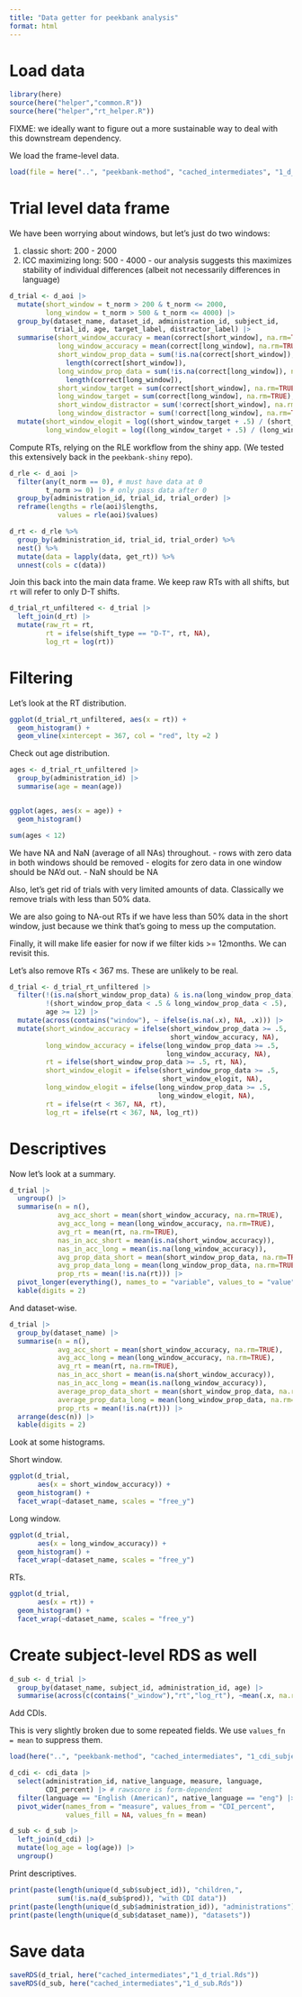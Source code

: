 ```yaml
---
title: "Data getter for peekbank analysis"
format: html
---
```


# Load data

```r
library(here)
source(here("helper","common.R"))
source(here("helper","rt_helper.R"))
```


FIXME: we ideally want to figure out a more sustainable way to deal with this downstream dependency.

We load the frame-level data. 

```r
load(file = here("..", "peekbank-method", "cached_intermediates", "1_d_aoi.Rds"))
```


# Trial level data frame

We have been worrying about windows, but let's just do two windows:

1. classic short: 200 - 2000
2. ICC maximizing long: 500 - 4000 - our analysis suggests this maximizes stability of individual differences (albeit not necessarily differences in language)

```r
d_trial <- d_aoi |>
  mutate(short_window = t_norm > 200 & t_norm <= 2000,
         long_window = t_norm > 500 & t_norm <= 4000) |>
  group_by(dataset_name, dataset_id, administration_id, subject_id,
           trial_id, age, target_label, distractor_label) |>
  summarise(short_window_accuracy = mean(correct[short_window], na.rm=TRUE),
            long_window_accuracy = mean(correct[long_window], na.rm=TRUE),
            short_window_prop_data = sum(!is.na(correct[short_window]), na.rm = TRUE) /
              length(correct[short_window]),
            long_window_prop_data = sum(!is.na(correct[long_window]), na.rm = TRUE) / 
              length(correct[long_window]),
            short_window_target = sum(correct[short_window], na.rm=TRUE),
            long_window_target = sum(correct[long_window], na.rm=TRUE),
            short_window_distractor = sum(!correct[short_window], na.rm=TRUE),
            long_window_distractor = sum(!correct[long_window], na.rm=TRUE)) |>
  mutate(short_window_elogit = log((short_window_target + .5) / (short_window_distractor + .5)),
         long_window_elogit = log((long_window_target + .5) / (long_window_distractor + .5)))
```

Compute RTs, relying on the RLE workflow from the shiny app. (We tested this extensively back in the `peekbank-shiny` repo). 

```r
d_rle <- d_aoi |>
  filter(any(t_norm == 0), # must have data at 0
         t_norm >= 0) |> # only pass data after 0
  group_by(administration_id, trial_id, trial_order) |>
  reframe(lengths = rle(aoi)$lengths, 
            values = rle(aoi)$values) 

d_rt <- d_rle %>%
  group_by(administration_id, trial_id, trial_order) %>%
  nest() %>%
  mutate(data = lapply(data, get_rt)) %>%
  unnest(cols = c(data))
```

Join this back into the main data frame. We keep raw RTs with all shifts, but `rt` will refer to only D-T shifts. 

```r
d_trial_rt_unfiltered <- d_trial |>
  left_join(d_rt) |>
  mutate(raw_rt = rt,
         rt = ifelse(shift_type == "D-T", rt, NA),
         log_rt = log(rt)) 
```

# Filtering

Let's look at the RT distribution. 

```r
ggplot(d_trial_rt_unfiltered, aes(x = rt)) + 
  geom_histogram() + 
  geom_vline(xintercept = 367, col = "red", lty =2 )
```


Check out age distribution.

```r
ages <- d_trial_rt_unfiltered |>
  group_by(administration_id) |>
  summarise(age = mean(age)) 


ggplot(ages, aes(x = age)) + 
  geom_histogram()

sum(ages < 12)
```

We have NA and NaN (average of all NAs) throughout. 
- rows with zero data in both windows should be removed
- elogits for zero data in one window should be NA'd out. 
- NaN should be NA

Also, let's get rid of trials with very limited amounts of data. Classically we remove trials with less than 50% data. 

We are also going to NA-out RTs if we have less than 50% data in the short window, just because we think that's going to mess up the computation. 

Finally, it will make life easier for now if we filter kids >= 12months. We can revisit this. 

Let's also remove RTs < 367 ms. These are unlikely to be real. 

```r
d_trial <- d_trial_rt_unfiltered |>
  filter(!(is.na(short_window_prop_data) & is.na(long_window_prop_data)), 
         !(short_window_prop_data < .5 & long_window_prop_data < .5), 
         age >= 12) |>
  mutate(across(contains("window"), ~ ifelse(is.na(.x), NA, .x))) |>
  mutate(short_window_accuracy = ifelse(short_window_prop_data >= .5, 
                                        short_window_accuracy, NA),
         long_window_accuracy = ifelse(long_window_prop_data >= .5, 
                                       long_window_accuracy, NA),
         rt = ifelse(short_window_prop_data >= .5, rt, NA),
         short_window_elogit = ifelse(short_window_prop_data >= .5, 
                                      short_window_elogit, NA), 
         long_window_elogit = ifelse(long_window_prop_data >= .5, 
                                     long_window_elogit, NA), 
         rt = ifelse(rt < 367, NA, rt), 
         log_rt = ifelse(rt < 367, NA, log_rt))

```

# Descriptives


Now let's look at a summary. 

```r
d_trial |>
  ungroup() |>
  summarise(n = n(), 
            avg_acc_short = mean(short_window_accuracy, na.rm=TRUE),
            avg_acc_long = mean(long_window_accuracy, na.rm=TRUE),
            avg_rt = mean(rt, na.rm=TRUE),
            nas_in_acc_short = mean(is.na(short_window_accuracy)),
            nas_in_acc_long = mean(is.na(long_window_accuracy)),
            avg_prop_data_short = mean(short_window_prop_data, na.rm=TRUE),
            avg_prop_data_long = mean(long_window_prop_data, na.rm=TRUE),
            prop_rts = mean(!is.na(rt))) |>
  pivot_longer(everything(), names_to = "variable", values_to = "value") |>
  kable(digits = 2)
```

And dataset-wise. 

```r
d_trial |>
  group_by(dataset_name) |>
  summarise(n = n(), 
            avg_acc_short = mean(short_window_accuracy, na.rm=TRUE),
            avg_acc_long = mean(long_window_accuracy, na.rm=TRUE),
            avg_rt = mean(rt, na.rm=TRUE),
            nas_in_acc_short = mean(is.na(short_window_accuracy)),
            nas_in_acc_long = mean(is.na(long_window_accuracy)),
            average_prop_data_short = mean(short_window_prop_data, na.rm=TRUE),
            average_prop_data_long = mean(long_window_prop_data, na.rm=TRUE),
            prop_rts = mean(!is.na(rt))) |>
  arrange(desc(n)) |>
  kable(digits = 2)
```

Look at some histograms. 

Short window. 

```r
ggplot(d_trial, 
       aes(x = short_window_accuracy)) +
  geom_histogram() + 
  facet_wrap(~dataset_name, scales = "free_y")
```


Long window.

```r
ggplot(d_trial, 
       aes(x = long_window_accuracy)) +
  geom_histogram() + 
  facet_wrap(~dataset_name, scales = "free_y")
```
RTs. 

```r
ggplot(d_trial, 
       aes(x = rt)) +
  geom_histogram() + 
  facet_wrap(~dataset_name, scales = "free_y")
```

# Create subject-level RDS as well

```r
d_sub <- d_trial |>
  group_by(dataset_name, subject_id, administration_id, age) |>
  summarise(across(c(contains("_window"),"rt","log_rt"), ~mean(.x, na.rm=TRUE)))
```

Add CDIs.

This is very slightly broken due to some repeated fields. We use `values_fn = mean` to suppress them. 

```r
load(here("..", "peekbank-method", "cached_intermediates", "1_cdi_subjects.Rds"))

d_cdi <- cdi_data |>
  select(administration_id, native_language, measure, language, 
         CDI_percent) |> # rawscore is form-dependent
  filter(language == "English (American)", native_language == "eng") |>
  pivot_wider(names_from = "measure", values_from = "CDI_percent", 
              values_fill = NA, values_fn = mean)
```


```r
d_sub <- d_sub |>
  left_join(d_cdi) |>
  mutate(log_age = log(age)) |>
  ungroup()
```

Print descriptives. 

```r
print(paste(length(unique(d_sub$subject_id)), "children,",
            sum(!is.na(d_sub$prod)), "with CDI data"))
print(paste(length(unique(d_sub$administration_id)), "administrations"))
print(paste(length(unique(d_sub$dataset_name)), "datasets"))
```


# Save data

```r
saveRDS(d_trial, here("cached_intermediates","1_d_trial.Rds"))
saveRDS(d_sub, here("cached_intermediates","1_d_sub.Rds"))
```

